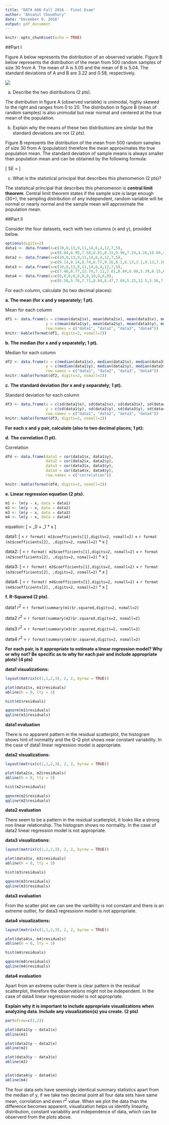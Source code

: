 ---
title: "DATA 606 Fall 2016 - Final Exam"
author: "Ahsanul Choudhury"
date: "December 9, 2016"
output: pdf_document
---

```{r setup, include=FALSE}
knitr::opts_chunk$set(echo = TRUE)
```

##Part I

Figure A below represents the distribution of an observed variable. Figure B below represents the distribution of the mean from 500 random samples of size 30 from A. The mean of A is 5.05 and the mean of B is 5.04. The standard deviations of A and B are 3.22 and 0.58, respectively.

![](https://github.com/choudhury1023/Data-606/blob/gh-pages/final_exam.png?raw=true)


a. Describe the two distributions (2 pts).


The distribution in figure A (observed variable) is unimodal, highly skewed to the right and ranges from 0 to 20.
The distribution in figure B (mean of random samples) is also unimodal but near normal and centered at the true mean of the population.



b. Explain why the means of these two distributions are similar but the standard deviations are not (2 pts).

Figure B represents the distribution of the mean from 500 random samples of size 30 from A (population) therefore the mean approximates the true population mean. The standard deviation of sample means is always smaller than population mean and can be obtained by the following formula:

\[
  SE = \frac {\sigma}{\sqrt{n}}
\]



c. What is the statistical principal that describes this phenomenon (2 pts)?

The statistical principal that describes this phenomenon is **central limit theorem**. Central limit theorem states if the sample size is large enough (30+), the sampling distribution of any independent, random variable will be normal or nearly normal and the sample mean will approximate the population mean. 




##Part II

Consider the four datasets, each with two columns (x and y), provided below.

```{r}
options(digits=2)
data1 <- data.frame(x=c(10,8,13,9,11,14,6,4,12,7,5),
                    y=c(8.04,6.95,7.58,8.81,8.33,9.96,7.24,4.26,10.84,4.82,5.68))
data2 <- data.frame(x=c(10,8,13,9,11,14,6,4,12,7,5),
                    y=c(9.14,8.14,8.74,8.77,9.26,8.1,6.13,3.1,9.13,7.26,4.74))
data3 <- data.frame(x=c(10,8,13,9,11,14,6,4,12,7,5),
                    y=c(7.46,6.77,12.74,7.11,7.81,8.84,6.08,5.39,8.15,6.42,5.73))
data4 <- data.frame(x=c(8,8,8,8,8,8,8,19,8,8,8),
                    y=c(6.58,5.76,7.71,8.84,8.47,7.04,5.25,12.5,5.56,7.91,6.89))
```

For each column, calculate (to two decimal places):

**a. The mean (for x and y separately; 1 pt).**

Mean for each column
```{r}
df1 <- data.frame(x = c(mean(data1$x), mean(data2$x), mean(data3$x), mean(data4$x)), 
                  y = c(mean(data1$y), mean(data2$y), mean(data3$y), mean(data4$y)),
                  row.names = c("data1", "data2", "data3", "data4"))
knitr::kable(format(df1, digits=2, nsmall=2))
```

**b. The median (for x and y separately; 1 pt).**

Median for each column
```{r}
df2 <- data.frame(x = c(median(data1$x), median(data2$x), median(data3$x), median(data4$x)), 
                  y = c(median(data1$y), median(data2$y), median(data3$y), median(data4$y)),
                  row.names = c("data1", "data2", "data3", "data4"))
knitr::kable(format(df2, digits=2, nsmall=2))
```

**c. The standard deviation (for x and y separately; 1 pt).**

Standard deviation for each column
```{r}
df3 <- data.frame(x = c(sd(data1$x), sd(data2$x), sd(data3$x), sd(data4$x)), 
                  y = c(sd(data1$y), sd(data2$y), sd(data3$y), sd(data4$y)),
                  row.names = c("data1", "data2", "data3", "data4"))
knitr::kable(format(df3, digits=2, nsmall=2))
```

**For each x and y pair, calculate (also to two decimal places; 1 pt):**

**d. The correlation (1 pt).**

Correlation
```{r}
df4 <- data.frame(data1 = cor(data1$x, data1$y),
                  data2 = cor(data2$x, data2$y),
                  data3 = cor(data3$x, data3$y),
                  data4 = cor(data4$x, data4$y),
                  row.names = c("correlation"))

knitr::kable(format(df4, digits=2, nsmall=2))
```


**e. Linear regression equation (2 pts).**

```{r}
m1 <- lm(y ~ x, data = data1)
m2 <- lm(y ~ x, data = data2)
m3 <- lm(y ~ x, data = data3)
m4 <- lm(y ~ x, data = data4)
```

equation:
\[ 
  \hat{y} = \beta_0 + \beta_1 * x
\]


data1:
\[ 
  \hat{y} = `r format( m1$coefficients[1],digits=2, nsmall=2)` + `r format (m1$coefficients[2], ,digits=2, nsmall=2)` * x
\]


data2:
\[ 
  \hat{y} = `r format( m2$coefficients[1],digits=2, nsmall=2)` + `r format (m2$coefficients[2], ,digits=2, nsmall=2)` * x
\]


data3:
\[ 
  \hat{y} = `r format( m3$coefficients[1],digits=2, nsmall=2)` + `r format (m3$coefficients[2], ,digits=2, nsmall=2)` * x
\]


data4:
\[ 
  \hat{y} = `r format( m4$coefficients[1],digits=2, nsmall=2)` + `r format (m4$coefficients[2], ,digits=2, nsmall=2)` * x
\]


**f. R-Squared (2 pts).**

data1 $r^2$ = `r format(summary(m1)$r.squared,digits=2, nsmall=2)`

data2 $r^2$ = `r format(summary(m2)$r.squared,digits=2, nsmall=2)`

data3 $r^2$ = `r format(summary(m3)$r.squared,digits=2, nsmall=2)`

data4 $r^2$ = `r format(summary(m4)$r.squared,digits=2, nsmall=2)`

**For each pair, is it appropriate to estimate a linear regression model? Why or why not? Be specific as to why for each pair and include appropriate plots! (4 pts)**

**data1 visualizations:**
```{r}
layout(matrix(c(1,1,2,3), 2, 2, byrow = TRUE))

plot(data1$x, m1$residuals)
abline(h = 0, lty = 3)

hist(m1$residuals)

qqnorm(m1$residuals)
qqline(m1$residuals)

```

**data1 evaluation**

There is no apparent pattern in the residual scatterplot, the histogram shows hint of normality and the Q-Q plot shows near constant variability. In the case of data1 linear regression model is appropriate.

**data2 visualizations:**
```{r}
layout(matrix(c(1,1,2,3), 2, 2, byrow = TRUE))

plot(data2$x, m2$residuals)
abline(h = 0, lty = 3)

hist(m2$residuals)

qqnorm(m2$residuals)
qqline(m2$residuals)

```

**data2 evaluation**

There seem to be a pattern in the residual scatterplot, it looks like a strong non linear relationship. The histogram shows no normality. In the case of data2 linear regression model is not appropriate.



**data3 visualizations:**
```{r}
layout(matrix(c(1,1,2,3), 2, 2, byrow = TRUE))

plot(data3$x, m3$residuals)
abline(h = 0, lty = 3)

hist(m3$residuals)

qqnorm(m3$residuals)
qqline(m3$residuals)

```


**data3 evaluation**

From the scatter plot we can see the varibility is not constant and there is an extreme outlier, for data3 regressionn model is not appropriate.


**data4 visualizations:**
```{r}
layout(matrix(c(1,1,2,3), 2, 2, byrow = TRUE))

plot(data4$x, m4$residuals)
abline(h = 0, lty = 3)

hist(m4$residuals)

qqnorm(m4$residuals)
qqline(m4$residuals)

```

**data4 evaluation**

Apart from an extreme oulier there is clear pattern in the residual scatterplot, therefore the observations might not be independent. In the case of data4 linear regression model is not appropriate.


**Explain why it is important to include appropriate visualizations when analyzing data. Include any visualization(s) you create. (2 pts)**


```{r}
par(mfrow=c(2,2)) 

plot(data1$y ~ data1$x)
abline(m1)

plot(data2$y ~ data2$x)
abline(m2)

plot(data3$y ~ data3$x)
abline(m3)


plot(data4$y ~ data4$x)
abline(m4)
```

The four data sets have seemingly identical summary statistics apart from the median of y, if we take two decimal point all four data sets have same mean, corrolation and even $r^2$ value. When we plot the data than the difference becomes apparent, visualization helps us identify linearity, distribution, constant variability and independence of data, which can be observerd from the plots above. 